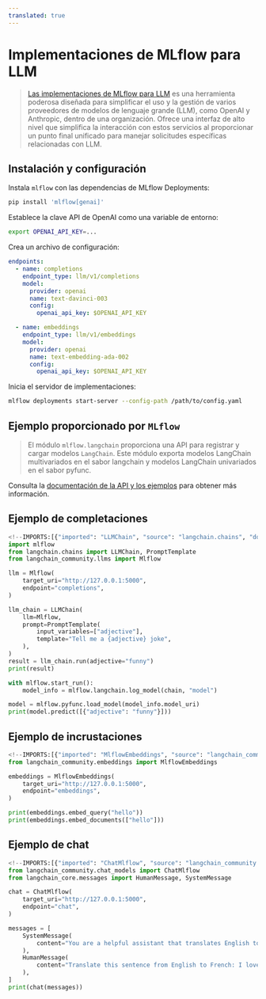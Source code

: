 ```yaml
---
translated: true
---
```


# Implementaciones de MLflow para LLM

>[Las implementaciones de MLflow para LLM](https://www.mlflow.org/docs/latest/llms/deployments/index.html) es una herramienta poderosa diseñada para simplificar el uso y la gestión de varios proveedores de modelos de lenguaje grande (LLM), como OpenAI y Anthropic, dentro de una organización. Ofrece una interfaz de alto nivel que simplifica la interacción con estos servicios al proporcionar un punto final unificado para manejar solicitudes específicas relacionadas con LLM.

## Instalación y configuración

Instala `mlflow` con las dependencias de MLflow Deployments:

```sh
pip install 'mlflow[genai]'
```

Establece la clave API de OpenAI como una variable de entorno:

```sh
export OPENAI_API_KEY=...
```

Crea un archivo de configuración:

```yaml
endpoints:
  - name: completions
    endpoint_type: llm/v1/completions
    model:
      provider: openai
      name: text-davinci-003
      config:
        openai_api_key: $OPENAI_API_KEY

  - name: embeddings
    endpoint_type: llm/v1/embeddings
    model:
      provider: openai
      name: text-embedding-ada-002
      config:
        openai_api_key: $OPENAI_API_KEY
```

Inicia el servidor de implementaciones:

```sh
mlflow deployments start-server --config-path /path/to/config.yaml
```

## Ejemplo proporcionado por `MLflow`

>El módulo `mlflow.langchain` proporciona una API para registrar y cargar modelos `LangChain`.
> Este módulo exporta modelos LangChain multivariados en el sabor langchain y modelos LangChain univariados
> en el sabor pyfunc.

Consulta la [documentación de la API y los ejemplos](https://www.mlflow.org/docs/latest/llms/langchain/index.html) para obtener más información.

## Ejemplo de completaciones

```python
<!--IMPORTS:[{"imported": "LLMChain", "source": "langchain.chains", "docs": "https://api.python.langchain.com/en/latest/chains/langchain.chains.llm.LLMChain.html", "title": "MLflow Deployments for LLMs"}, {"imported": "Mlflow", "source": "langchain_community.llms", "docs": "https://api.python.langchain.com/en/latest/llms/langchain_community.llms.mlflow.Mlflow.html", "title": "MLflow Deployments for LLMs"}]-->
import mlflow
from langchain.chains import LLMChain, PromptTemplate
from langchain_community.llms import Mlflow

llm = Mlflow(
    target_uri="http://127.0.0.1:5000",
    endpoint="completions",
)

llm_chain = LLMChain(
    llm=Mlflow,
    prompt=PromptTemplate(
        input_variables=["adjective"],
        template="Tell me a {adjective} joke",
    ),
)
result = llm_chain.run(adjective="funny")
print(result)

with mlflow.start_run():
    model_info = mlflow.langchain.log_model(chain, "model")

model = mlflow.pyfunc.load_model(model_info.model_uri)
print(model.predict([{"adjective": "funny"}]))
```

## Ejemplo de incrustaciones

```python
<!--IMPORTS:[{"imported": "MlflowEmbeddings", "source": "langchain_community.embeddings", "docs": "https://api.python.langchain.com/en/latest/embeddings/langchain_community.embeddings.mlflow.MlflowEmbeddings.html", "title": "MLflow Deployments for LLMs"}]-->
from langchain_community.embeddings import MlflowEmbeddings

embeddings = MlflowEmbeddings(
    target_uri="http://127.0.0.1:5000",
    endpoint="embeddings",
)

print(embeddings.embed_query("hello"))
print(embeddings.embed_documents(["hello"]))
```

## Ejemplo de chat

```python
<!--IMPORTS:[{"imported": "ChatMlflow", "source": "langchain_community.chat_models", "docs": "https://api.python.langchain.com/en/latest/chat_models/langchain_community.chat_models.mlflow.ChatMlflow.html", "title": "MLflow Deployments for LLMs"}, {"imported": "HumanMessage", "source": "langchain_core.messages", "docs": "https://api.python.langchain.com/en/latest/messages/langchain_core.messages.human.HumanMessage.html", "title": "MLflow Deployments for LLMs"}, {"imported": "SystemMessage", "source": "langchain_core.messages", "docs": "https://api.python.langchain.com/en/latest/messages/langchain_core.messages.system.SystemMessage.html", "title": "MLflow Deployments for LLMs"}]-->
from langchain_community.chat_models import ChatMlflow
from langchain_core.messages import HumanMessage, SystemMessage

chat = ChatMlflow(
    target_uri="http://127.0.0.1:5000",
    endpoint="chat",
)

messages = [
    SystemMessage(
        content="You are a helpful assistant that translates English to French."
    ),
    HumanMessage(
        content="Translate this sentence from English to French: I love programming."
    ),
]
print(chat(messages))
```
